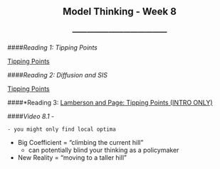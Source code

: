 <center> <h2>Model Thinking - Week 8</h2> </center>
<center> <h3>---------------------------------------</h3> </center>

####*Reading 1: Tipping Points*

[Tipping Points](http://www.cscs.umich.edu/~spage/ONLINECOURSE/R7Tips.pdf)

####*Reading 2: Diffusion and SIS*

[Tipping Points](http://www.cscs.umich.edu/~spage/ONLINECOURSE/R7Diffusion.pdf)

####*Reading 3: [Lamberson and Page: Tipping Points (INTRO ONLY)](http://www.santafe.edu/research/working-papers/abstract/aecbfc4c6f63132ad19706066c864f27/)
    
####*Video 8.1 - *


    - you might only find local optima
- Big Coefficient = "climbing the current hill"
     - can potentially blind your thinking as a policymaker
- New Reality = "moving to a taller hill"